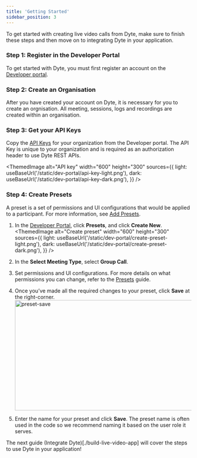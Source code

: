 ```yaml
---
title: 'Getting Started'
sidebar_position: 3
---
```



To get started with creating live video calls from Dyte, make sure to finish these steps and then move on to integrating Dyte in your application.

### Step 1: Register in the Developer Portal

To get started with Dyte, you must first register an account on the [Developer portal](https://dev.dyte.io).

### Step 2: Create an Organisation

After you have created your account on Dyte, it is necessary for you to create an orgnisation. All meeting, sessions, logs and recordings are created within an organisation.

### Step 3: Get your API Keys

Copy the [API Keys](https://dev.dyte.io/apikeys) for your organization from
the Developer portal. The API Key is unique to your organization and is
required as an authorization header to use Dyte REST APIs.

<ThemedImage
  alt="API key"
  width="600"
  height="300"
  sources={{
    light: useBaseUrl('/static/dev-portal/api-key-light.png'),
    dark: useBaseUrl('/static/dev-portal/api-key-dark.png'),
  }}
/>

### Step 4: Create Presets

A preset is a set of permissions and UI configurations that would be
applied to a participant. For more information, see [Add Presets](/guides/capabilities/presets).

1. In the [Developer Portal](https://dev.dyte.io/), click **Presets**, and click **Create New**.
   <ThemedImage
     alt="Create preset"
     width="600"
     height="300"
     sources={{
       light: useBaseUrl('/static/dev-portal/create-preset-light.png'),
       dark: useBaseUrl('/static/dev-portal/create-preset-dark.png'),
     }}
   />
2. <span>
     In the <b>Select Meeting Type</b>, select <b>Group Call</b>.
   </span>
   <ThemedImage
     alt="Create preset"
     width="600"
     height="300"
     sources={{
       light: useBaseUrl('/static/preset/' + 'group-call' + '.png'),
       dark: useBaseUrl('/static/preset/' + 'group-call' + '.png'),
     }}
   />

3. Set permissions and UI configurations. For more details on what permissions you can change, refer to the [Presets](/guides/capabilities/presets) guide.

4. Once you’ve made all the required changes to your preset, click **Save** at the right-corner.
   <img
     src="/static/preset/savepreset.png"
     width="600"
     height="300"
     alt="preset-save"
   />
5. Enter the name for your preset and click **Save**. The preset name is often used in the code so we recommend naming it based on the user role it serves.

The next guide (Integrate Dyte)[./build-live-video-app] will cover the steps to use Dyte in your application!

